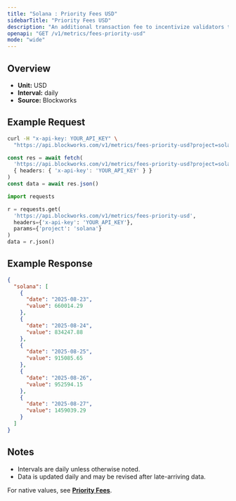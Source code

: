 ```yaml
---
title: "Solana : Priority Fees USD"
sidebarTitle: "Priority Fees USD"
description: "An additional transaction fee to incentivize validators to prioritize and execute transactions."
openapi: "GET /v1/metrics/fees-priority-usd"
mode: "wide"
---
```


## Overview

- **Unit:** USD
- **Interval:** daily
- **Source:** Blockworks

## Example Request

<CodeGroup>

```bash cURL
curl -H "x-api-key: YOUR_API_KEY" \
  "https://api.blockworks.com/v1/metrics/fees-priority-usd?project=solana"
```

```typescript TypeScript
const res = await fetch(
  'https://api.blockworks.com/v1/metrics/fees-priority-usd?project=solana',
  { headers: { 'x-api-key': 'YOUR_API_KEY' } }
)
const data = await res.json()
```

```python Python
import requests

r = requests.get(
  'https://api.blockworks.com/v1/metrics/fees-priority-usd',
  headers={'x-api-key': 'YOUR_API_KEY'},
  params={'project': 'solana'}
)
data = r.json()
```

</CodeGroup>

## Example Response

```json
{
  "solana": [
    {
      "date": "2025-08-23",
      "value": 660014.29
    },
    {
      "date": "2025-08-24",
      "value": 834247.88
    },
    {
      "date": "2025-08-25",
      "value": 915085.65
    },
    {
      "date": "2025-08-26",
      "value": 952594.15
    },
    {
      "date": "2025-08-27",
      "value": 1459039.29
    }
  ]
}
```

## Notes
- Intervals are daily unless otherwise noted.
- Data is updated daily and may be revised after late-arriving data.


<Note>For native values, see **[Priority Fees](./fees-priority)**.</Note>